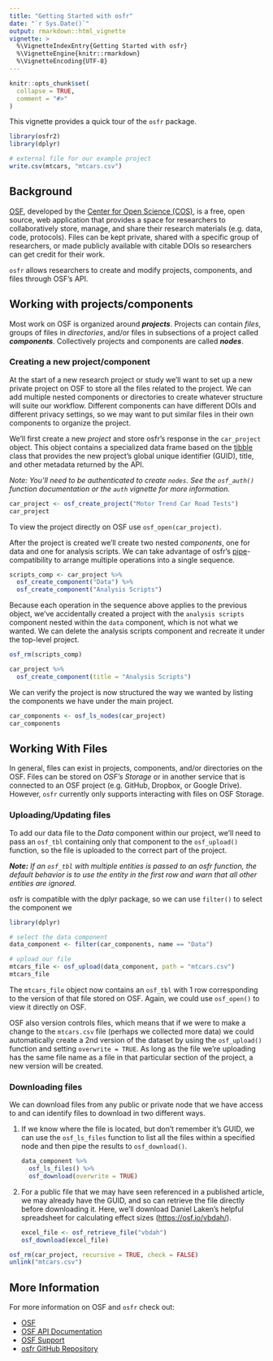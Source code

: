 ```yaml
---
title: "Getting Started with osfr"
date: "`r Sys.Date()`"
output: rmarkdown::html_vignette
vignette: >
  %\VignetteIndexEntry{Getting Started with osfr}
  %\VignetteEngine{knitr::rmarkdown}
  %\VignetteEncoding{UTF-8}
---
```


```r
knitr::opts_chunk$set(
  collapse = TRUE,
  comment = "#>"
)
```

This vignette provides a quick tour of the `osfr` package. 

```r
library(osfr2)
library(dplyr)

# external file for our example project
write.csv(mtcars, "mtcars.csv")
```


## Background 

[OSF][osf], developed by the [Center for Open Science (COS)][cos], is a free, open source, web application that provides a space for researchers to collaboratively store, manage, and share their research materials (e.g. data, code, protocols). Files can be kept private, shared with a specific group of researchers, or made publicly available with citable DOIs so researchers can get credit for their work.

`osfr` allows researchers to create and modify projects, components, and files through OSF's API.

## Working with projects/components

Most work on OSF is organized around ***projects***. Projects can contain *files*, groups of files in *directories*, and/or files in subsections of a project called ***components***. Collectively projects and components are called ***nodes***.

### Creating a new project/component

At the start of a new research project or study we'll want to set up a new private project on OSF to store all the files related to the project. We can add multiple nested components or directories to create whatever structure will suite our workflow. Different components can have different DOIs and different privacy settings, so we may want to put similar files in their own components to organize the project.

We'll first create a new *project* and store osfr's response in the `car_project` object. This object contains a specialized data frame based on the [tibble][] class that provides the new project's global unique identifier (GUID), title, and other metadata returned by the API. 

*Note: You'll need to be authenticated to create `nodes`. See the `osf_auth()` function documentation or the `auth` vignette for more information.*

```r
car_project <- osf_create_project("Motor Trend Car Road Tests")
car_project
```

To view the project directly on OSF use `osf_open(car_project)`.

After the project is created we'll create two nested *components*, one for data and one for analysis scripts. We can take advantage of osfr's [pipe][magrittr]-compatibility to arrange multiple operations into a single sequence.

```r
scripts_comp <- car_project %>%
  osf_create_component("Data") %>%
  osf_create_component("Analysis Scripts")
```

Because each operation in the sequence above applies to the previous object, we've accidentally created a project with the `analysis scripts` component nested within the `data` component, which is not what we wanted. We can delete the analysis scripts component and recreate it under the top-level project.

```r
osf_rm(scripts_comp)

car_project %>% 
  osf_create_component(title = "Analysis Scripts")
```

We can verify the project is now structured the way we wanted by listing the components we have under the main project.

```r
car_components <- osf_ls_nodes(car_project)
car_components
```


## Working With Files

In general, files can exist in projects, components, and/or directories on the OSF. Files can be stored on *OSF's Storage* or in another service that is connected to an OSF project (e.g. GitHub, Dropbox, or Google Drive). However, `osfr` currently only supports interacting with files on OSF Storage.

### Uploading/Updating files

To add our data file to the *Data* component within our project, we'll need to pass an `osf_tbl` containing only that component to the `osf_upload()` function, so the file is uploaded to the correct part of the project.

*__Note:__ If an `osf_tbl` with multiple entities is passed to an osfr function, the default behavior is to use the entity in the first row and warn that all other entities are ignored.*

osfr is compatible with the dplyr package, so we can use `filter()` to select the component we 

```r
library(dplyr)

# select the data component
data_component <- filter(car_components, name == "Data")

# upload our file
mtcars_file <- osf_upload(data_component, path = "mtcars.csv")
mtcars_file
```

The `mtcars_file` object now contains an `osf_tbl` with 1 row corresponding to the version of that file stored on OSF. Again, we could use `osf_open()` to view it directly on OSF.

OSF also version controls files, which means that if we were to make a change to the `mtcars.csv` file (perhaps we collected more data) we could automatically create a 2nd version of the dataset by using the `osf_upload()` function and setting `overwrite = TRUE`. As long as the file we're uploading has the same file name as a file in that particular section of the project, a new version will be created.

### Downloading files

We can download files from any public or private node that we have access to and can identify files to download in two different ways.

1. If we know where the file is located, but don't remember it's GUID, we can use the `osf_ls_files` function to list all the files within a specified node and then pipe the results to `osf_download()`.

    ```r
    data_component %>% 
      osf_ls_files() %>%
      osf_download(overwrite = TRUE)
    ```

2. For a public file that we may have seen referenced in a published article, we may already have the GUID, and so can retrieve the file directly before downloading it. Here, we'll download Daniel Laken's helpful spreadsheet for calculating effect sizes (<https://osf.io/vbdah/>).

    ```r
    excel_file <- osf_retrieve_file("vbdah")
    osf_download(excel_file)
    ```

```r
osf_rm(car_project, recursive = TRUE, check = FALSE)
unlink("mtcars.csv")
```


## More Information

For more information on OSF and `osfr` check out:

* [OSF][osf]
* [OSF API Documentation][osf-api]
* [OSF Support](https://osf.io/support/)
* [osfr GitHub Repository](https://github.com/CenterForOpenScience/osfr)

<!-- links -->
[osf]: https://osf.io
[cos]: https://cos.io
[osf-api]: https://developer.osf.io
[magrittr]: https://magrittr.tidyverse.org
[tibble]: https://tibble.tidyverse.org
